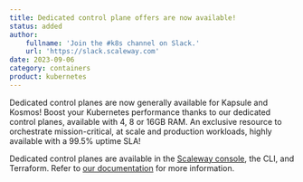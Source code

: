 ```yaml
---
title: Dedicated control plane offers are now available!
status: added
author:
    fullname: 'Join the #k8s channel on Slack.'
    url: 'https://slack.scaleway.com'
date: 2023-09-06
category: containers
product: kubernetes
---
```


Dedicated control planes are now generally available for Kapsule and Kosmos! Boost your Kubernetes performance thanks to our dedicated control planes, available with 4, 8 or 16GB RAM. An exclusive resource to orchestrate mission-critical, at scale and production workloads, highly available with a 99.5% uptime SLA! 

Dedicated control planes are available in the [Scaleway console](https://console.scaleway.com/), the CLI, and Terraform. Refer to [our documentation](/kubernetes/reference-content/kubernetes-control-plane-offers/) for more information.

